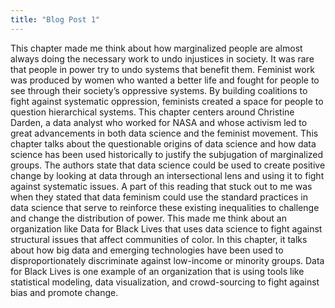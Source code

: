```yaml
---
title: "Blog Post 1"
---
```


This chapter made me think about how marginalized people are almost always doing the necessary work to undo injustices in society. It was rare that people in power try to undo systems that benefit them. Feminist work was produced by women who wanted a better life and fought for people to see through their society’s oppressive systems. By building coalitions to fight against systematic oppression, feminists created a space for people to question hierarchical systems. This chapter centers around Christine Darden, a data analyst who worked for NASA and whose activism led to great advancements in both data science and the feminist movement. This chapter talks about the questionable origins of data science and how data science has been used historically to justify the subjugation of marginalized groups. The authors state that data science could be used to create positive change by looking at data through an intersectional lens and using it to fight against systematic issues. A part of this reading that stuck out to me was when they stated that data feminism could use the standard practices in data science that serve to reinforce these existing inequalities to challenge and change the distribution of power. This made me think about an organization like Data for Black Lives that uses data science to fight against structural issues that affect communities of color. In this chapter, it talks about how big data and emerging technologies have been used to disproportionately discriminate against low-income or minority groups. Data for Black Lives is one example of an organization that is using tools like statistical modeling, data visualization, and crowd-sourcing to fight against bias and promote change.